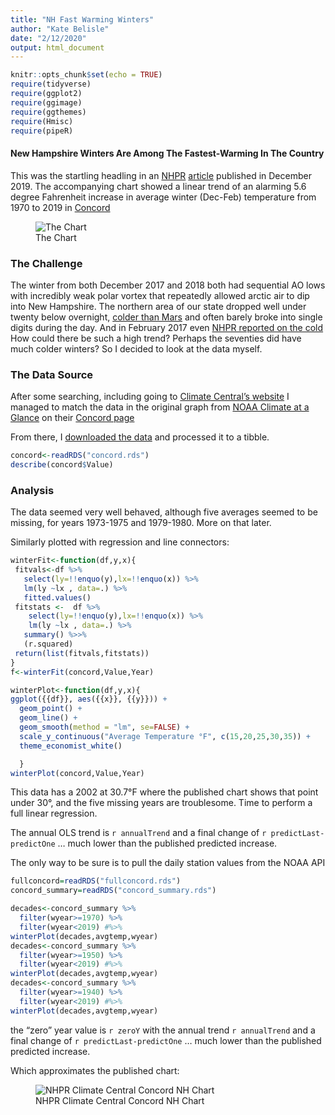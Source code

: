 ```yaml
---
title: "NH Fast Warming Winters"
author: "Kate Belisle"
date: "2/12/2020"
output: html_document
---
```


```r
knitr::opts_chunk$set(echo = TRUE)
require(tidyverse)
require(ggplot2)
require(ggimage)
require(ggthemes)
require(Hmisc)
require(pipeR)
```

#### New Hampshire Winters Are Among The Fastest-Warming In The Country

This was the startling headling in an [NHPR](https://www.nhpr.org) [article](https://www.nhpr.org/post/new-hampshire-winters-are-among-fastest-warming-country) published in December 2019. The accompanying chart showed a linear trend of an alarming 5.6 degree Fahrenheit increase in average winter (Dec-Feb) temperature from 1970 to 2019 in [Concord](https://www.ncdc.noaa.gov/cdo-web/datasets/GHCND/stations/GHCND:USW00014745/detail)

![The Chart](https://www.nhpr.org/sites/nhpr/files/styles/medium/public/201911/2019wintertrends_graph_concordnh_en_title_lg__1_.jpg)  

### The Challenge  

The winter from both December 2017 and 2018 both had sequential AO lows with incredibly weak polar vortex that repeatedly allowed arctic air to dip into New Hampshire. The northern area of our state dropped well under twenty below overnight, [colder than Mars](https://www.cnn.com/2018/01/03/us/cold-weather-arctic-outbreak/index.html) and often barely broke into single digits during the day. And in February 2017 even [NHPR reported on the cold](https://www.nhpr.org/post/polar-vortex-back#stream/0) How could there be such a high trend? Perhaps the seventies did have much colder winters? So I decided to look at the data myself.  

### The Data Source
After some searching, including going to [Climate Central's website](https://www.climatecentral.org) I managed to match the data in the original graph from [NOAA Climate at a Glance](https://www.ncdc.noaa.gov/cag) on their [Concord page](https://www.ncdc.noaa.gov/cag/city/time-series/USW00014745/tavg/3/2/1970-2019?base_prd=true&begbaseyear=1901&endbaseyear=2000)

From there, I [downloaded the data](https://www.ncdc.noaa.gov/cag/city/time-series/USW00014745-tavg-3-2-1970-2019.csv?base_prd=true&begbaseyear=1940&endbaseyear=2000) and processed it to a tibble.

```r
concord<-readRDS("concord.rds")
describe(concord$Value)

```

### Analysis  

The data seemed very well behaved, although five averages seemed to be missing, for years 1973-1975 and 1979-1980. More on that later.  

Similarly plotted with regression and line connectors:


```r
winterFit<-function(df,y,x){
 fitvals<-df %>%
   select(ly=!!enquo(y),lx=!!enquo(x)) %>%
   lm(ly ~lx , data=.) %>%
   fitted.values() 
 fitstats <-  df %>%
    select(ly=!!enquo(y),lx=!!enquo(x)) %>%
    lm(ly ~lx , data=.) %>%
   summary() %>>%
   (r.squared)
 return(list(fitvals,fitstats))
}
f<-winterFit(concord,Value,Year)

```

```r
winterPlot<-function(df,y,x){
ggplot({{df}}, aes({{x}}, {{y}})) +
  geom_point() +
  geom_line() +
  geom_smooth(method = "lm", se=FALSE) + 
  scale_y_continuous("Average Temperature °F", c(15,20,25,30,35)) +
  theme_economist_white() 

  }
winterPlot(concord,Value,Year)
```

This data has a 2002 at 30.7°F where the published chart shows that point under 30°, and the five missing years are troublesome. Time to perform a full linear regression.


The annual OLS trend is  `r annualTrend` and a final change of `r predictLast-predictOne` ... much lower than the published predicted increase.  

The only way to be sure is to pull the daily station values from the NOAA API

```r
fullconcord=readRDS("fullconcord.rds")
concord_summary=readRDS("concord_summary.rds")
```
```r
decades<-concord_summary %>% 
  filter(wyear>=1970) %>% 
  filter(wyear<2019) #%>%
winterPlot(decades,avgtemp,wyear)
decades<-concord_summary %>% 
  filter(wyear>=1950) %>% 
  filter(wyear<2019) #%>%
winterPlot(decades,avgtemp,wyear)
decades<-concord_summary %>% 
  filter(wyear>=1940) %>% 
  filter(wyear<2019) #%>%
winterPlot(decades,avgtemp,wyear)

```
the "zero" year value is `r zeroY` with the annual trend  `r annualTrend` and a final change of `r predictLast-predictOne` ... much lower than the published predicted increase.  



Which approximates the published chart:

![NHPR Climate Central Concord NH Chart](images/2019wintertrends_graph_concordnh_en_title_lg__1_.jpg)
